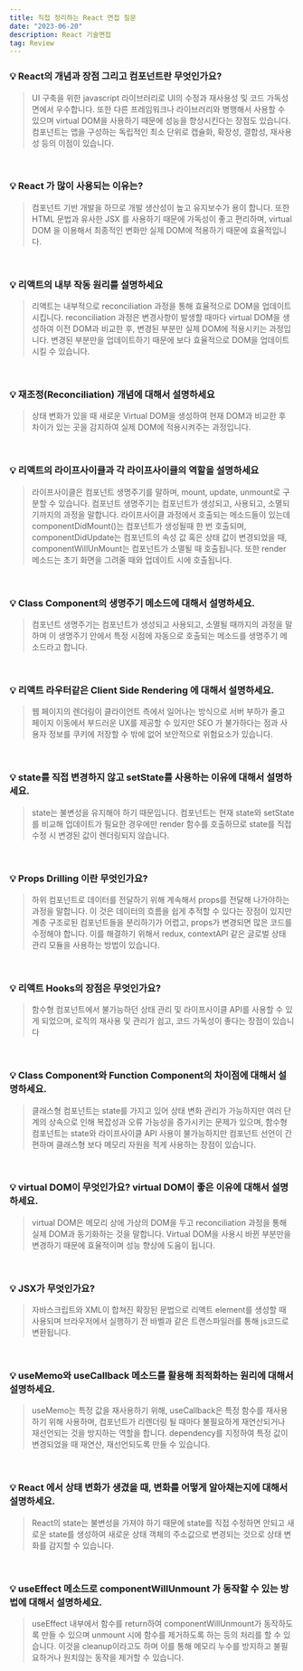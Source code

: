 ```yaml
---
title: 직접 정리하는 React 면접 질문
date: "2023-06-20"
description: React 기술면접
tag: Review
---
```


### 💡 React의 개념과 장점 그리고 컴포넌트란 무엇인가요?

> UI 구축을 위한 javascript 라이브러리로 UI의 수정과 재사용성 및 코드 가독성 면에서 우수합니다. 또한 다른 프레임워크나 라이브러리와 병행해서 사용할 수 있으며 virtual DOM을 사용하기 때문에 성능을 향상시킨다는 장점도 있습니다. 컴포넌트는 앱을 구성하는 독립적인 최소 단위로 캡슐화, 확장성, 결합성, 재사용성 등의 이점이 있습니다.

<br />

### 💡 React 가 많이 사용되는 이유는?

> 컴포넌트 기반 개발을 하므로 개발 생산성이 높고 유지보수가 용이 합니다. 또한 HTML 문법과 유사한 JSX 를 사용하기 때문에 가독성이 좋고 편리하며, virtual DOM 을 이용해서 최종적인 변화만 실제 DOM에 적용하기 때문에 효율적입니다.

<br />

### 💡 리액트의 내부 작동 원리를 설명하세요

> 리액트는 내부적으로 reconciliation 과정을 통해 효율적으로 DOM을 업데이트시킵니다.
> reconciliation 과정은 변경사항이 발생할 때마다 virtual DOM을 생성하여 이전 DOM과 비교한 후, 변경된 부분만 실제 DOM에 적용시키는 과정입니다. 변경된 부분만을 업데이트하기 때문에 보다 효율적으로 DOM을 업데이트시킬 수 있습니다.

<br />

### 💡 재조정(Reconciliation) 개념에 대해서 설명하세요

> 상태 변화가 있을 때 새로운 Virtual DOM을 생성하여 현재 DOM과 비교한 후 차이가 있는 곳을 감지하여 실제 DOM에 적용시켜주는 과정입니다.

<br />

### 💡 리액트의 라이프사이클과 각 라이프사이클의 역할을 설명하세요

> 라이프사이클은 컴포넌트 생명주기를 말하며, mount, update, unmount로 구분할 수 있습니다.
> 컴포넌트 생명주기는 컴포넌트가 생성되고, 사용되고, 소멸되기까지의 과정을 말합니다. 라이프사이클 과정에서 호출되는 메소드들이 있는데 componentDidMount()는 컴포넌트가 생성될때 한 번 호출되며, componentDidUpdate는 컴포넌트의 속성 값 혹은 상태 값이 변경되었을 때, componentWillUnMount는 컴포넌트가 소멸될 때 호출됩니다. 또한 render 메소드는 초기 화면을 그려줄 때와 업데이트 시에 호출됩니다.

<br />

### 💡 Class Component의 생명주기 메소드에 대해서 설명하세요.

> 컴포넌트 생명주기는 컴포넌트가 생성되고 사용되고, 소멸될 때까지의 과정을 말하며 이 생명주기 안에서 특정 시점에 자동으로 호출되는 메소드를 생명주기 메소드라고 합니다.

<br />

### 💡 리액트 라우터같은 Client Side Rendering 에 대해서 설명하세요.

> 웹 페이지의 렌더링이 클라이언트 측에서 일어나는 방식으로 서버 부하가 줄고 페이지 이동에서 부드러운 UX를 제공할 수 있지만 SEO 가 불가하다는 점과 사용자 정보를 쿠키에 저장할 수 밖에 없어 보안적으로 위험요소가 있습니다.

<br />

### 💡 state를 직접 변경하지 않고 setState를 사용하는 이유에 대해서 설명하세요.

> state는 불변성을 유지해야 하기 때문입니다.
> 컴포넌트는 현재 state와 setState를 비교해 업데이트가 필요한 경우에만 render 함수를 호출하므로 state를 직접 수정 시 변경된 값이 렌더링되지 않습니다.

<br />

### 💡 Props Drilling 이란 무엇인가요?

> 하위 컴포넌트로 데이터를 전달하기 위해 계속해서 props를 전달해 나가야하는 과정을 말합니다.
> 이 것은 데이터의 흐름을 쉽게 추적할 수 있다는 장점이 있지만 계층 구조로된 컴포넌트들을 분리하기가 어렵고, props가 변경되면 많은 코드를 수정해야 합니다. 이를 해결하기 위해서 redux, contextAPI 같은 글로벌 상태 관리 모듈을 사용하는 방법이 있습니다.

<br />

### 💡 리액트 Hooks의 장점은 무엇인가요?

> 함수형 컴포넌트에서 불가능하던 상태 관리 및 라이프사이클 API를 사용할 수 있게 되었으며, 로직의 재사용 및 관리가 쉽고, 코드 가독성이 좋다는 장점이 있습니다

<br />

### 💡 Class Component와 Function Component의 차이점에 대해서 설명하세요.

> 클래스형 컴포넌트는 state를 가지고 있어 상태 변화 관리가 가능하지만 여러 단계의 상속으로 인해 복잡성과 오류 가능성을 증가시키는 문제가 있으며, 함수형 컴포넌트는 state와 라이프사이클 API 사용이 불가능하지만 컴포넌트 선언이 간편하며 클래스형 보다 메모리 자원을 적게 사용하는 장점이 있습니다.

<br />

### 💡 virtual DOM이 무엇인가요? virtual DOM이 좋은 이유에 대해서 설명하세요.

> virtual DOM은 메모리 상에 가상의 DOM을 두고 reconciliation 과정을 통해 실제 DOM과 동기화하는 것을 말합니다. Virtual DOM을 사용시 바뀐 부분만을 변경하기 때문에 효율적이며 성능 향상에 도움이 됩니다.

<br />

### 💡 JSX가 무엇인가요?

> 자바스크립트와 XML이 합쳐진 확장된 문법으로 리액트 element를 생성할 때 사용되며 브라우저에서 실행하기 전 바벨과 같은 트랜스파일러를 통해 js코드로 변환됩니다.

<br />

### 💡 useMemo와 useCallback 메소드를 활용해 최적화하는 원리에 대해서 설명하세요.

> useMemo는 특정 값을 재사용하기 위해, useCallback은 특정 함수를 재사용하기 위해 사용하며, 컴포넌트가 리렌더링 될 때마다 불필요하게 재연산되거나 재선언되는 것을 방지하는 역할을 합니다. dependency를 지정하여 특정 값이 변경되었을 때 재연산, 재선언되도록 만들 수 있습니다.

<br />

### 💡 React 에서 상태 변화가 생겼을 때, 변화를 어떻게 알아채는지에 대해서 설명하세요.

> React의 state는 불변성을 가져야 하기 때문에 state를 직접 수정하면 안되고 새로운 state를 생성하여 새로운 상태 객체의 주소값으로 변경되는 것으로 상태 변화를 감지할 수 있습니다.

<br />

### 💡 useEffect 메소드로 componentWillUnmount 가 동작할 수 있는 방법에 대해서 설명하세요.

> useEffect 내부에서 함수를 return하여 componentWillUnmount가 동작하도록 만들 수 있으며 unmount 시에 함수를 제거하도록 하는 등의 처리를 할 수 있습니다. 이것을 cleanup이라고도 하며 이를 통해 메모리 누수를 방지하고 불필요하거나 원치않는 동작을 제거할 수 있습니다.
